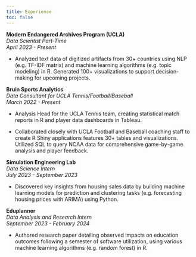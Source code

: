 ```yaml
---
title: Experience
toc: false
---
```


**Modern Endangered Archives Program (UCLA)**\
*Data Scientist Part-Time*\
*April 2023 - Present*

+ Analyzed text data of digitized artifacts from 30+ countries using NLP (e.g. TF-IDF matrix) and machine learning algorithms (e.g. topic modeling) in R. Generated 100+ visualizations to support decision-making for upcoming projects.\

**Bruin Sports Analytics**\
*Data Consultant for UCLA Tennis/Football/Baseball*\
*March 2022 - Present*

+ Analysis Head for the UCLA Tennis team, creating statistical match reports in R and player data dashboards in Tableau.

+ Collaborated closely with UCLA Football and Baseball coaching staff to create R Shiny applications features 30+ tables
and visualizations. Utilized SQL to query NCAA data for comprehensive game-by-game analysis and player feedback.\

**Simulation Engineering Lab**\
*Data Science Intern*\
*July 2023 - September 2023*

+ Discovered key insights from housing sales data by building machine learning models for prediction and clustering tasks (e.g. forecasting housing prices with ARIMA) using Python.\

**Eduplanner**\
*Data Analysis and Research Intern*\
*September 2023 - February 2024*

+ Authored research paper detailing observed impacts on education outcomes following a semester of software utilization, using various machine learning algorithms (e.g. random forest) in R.\